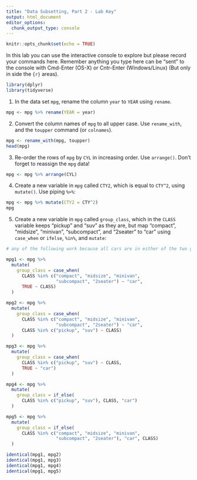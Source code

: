 ```yaml
---
title: "Data Subsetting, Part 2 - Lab Key"
output: html_document
editor_options: 
  chunk_output_type: console
---
```


```r
knitr::opts_chunk$set(echo = TRUE)
```

In this lab you can use the interactive console to explore but please record your commands here.  Remember anything you type here can be "sent" to the console with Cmd-Enter (OS-X) or Cntr-Enter (Windows/Linux) (But only in side the ```{r}``` areas).

```r
library(dplyr)
library(tidyverse)
```


1. In the data set `mpg`, rename the column `year` to `YEAR` using `rename`.

```r
mpg <- mpg %>% rename(YEAR = year)
```

2. Convert the column names of `mpg` to all upper case. Use `rename_with`, and the `toupper` command (or `colnames`).

```r
mpg <- rename_with(mpg, toupper)
head(mpg)
```



3. Re-order the rows of `mpg` by `CYL` in increasing order. Use `arrange()`. Don't forget to reassign the `mpg` data!

```r
mpg <- mpg %>% arrange(CYL)
```


4. Create a new variable in `mpg` called `CTY2`, which  is equal to `CTY^2`, using `mutate()`.  Use piping `%>%`:

```r
mpg <- mpg %>% mutate(CTY2 = CTY^2)
mpg
```


5. Create a new variable in `mpg` called `group_class`, which in the `CLASS` variable keeps "pickup" and "suv" as they are, but map "compact", "midsize", "minivan", "subcompact", and "2seater" to "car" using
`case_when` or `ifelse`, `%in%`, and `mutate`:

```r
# any of the following work because all cars are in either of the two groups of car `CLASS` options listed

mpg1 <- mpg %>% 
  mutate(
    group_class = case_when(
      CLASS %in% c("compact", "midsize", "minivan",
                   "subcompact", "2seater") ~ "car",
      TRUE ~ CLASS)
  )

mpg2 <- mpg %>% 
  mutate(
    group_class = case_when(
      CLASS %in% c("compact", "midsize", "minivan",
                   "subcompact", "2seater") ~ "car",
      CLASS %in% c("pickup", "suv") ~ CLASS)
  )

mpg3 <- mpg %>% 
  mutate(
    group_class = case_when(
      CLASS %in% c("pickup", "suv") ~ CLASS,
      TRUE ~ "car")
  )

mpg4 <- mpg %>% 
  mutate(
    group_class = if_else(
      CLASS %in% c("pickup", "suv"), CLASS, "car")
  )

mpg5 <- mpg %>% 
  mutate(
    group_class = if_else(
      CLASS %in% c("compact", "midsize", "minivan",
                   "subcompact", "2seater"), "car", CLASS)
  )

identical(mpg1, mpg2)
identical(mpg1, mpg3)
identical(mpg1, mpg4)
identical(mpg1, mpg5)
```
